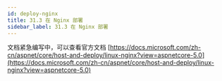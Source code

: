 ```yaml
---
id: deploy-nginx
title: 31.3 在 Nginx 部署
sidebar_label: 31.3 在 Nginx 部署
---
```



文档紧急编写中，可以查看官方文档 [https://docs.microsoft.com/zh-cn/aspnet/core/host-and-deploy/linux-nginx?view=aspnetcore-5.0](https://docs.microsoft.com/zh-cn/aspnet/core/host-and-deploy/linux-nginx?view=aspnetcore-5.0)

